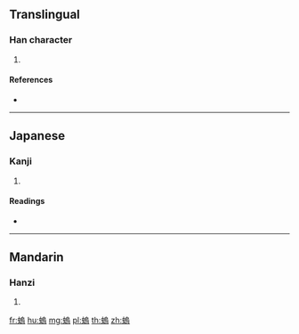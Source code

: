 {{character info/new}}
==Translingual==

===Han character===
{{Han char|rn=142|rad=虫|as=10|sn=16|four=57127|canj=LIHRF}}

# {{defn|Han|sort=虫10}}

====References====
* {{Han ref|kx=1093.020|dkj=33389|dj=1558.050|hdz=42880.050|uh=8790|ud=34704|bh=EB68|bd=60264}}

----

==Japanese==

===Kanji===
{{ja-kanji|grade=|rs=虫10}}

# {{defn|lang=ja|sort=虫10}}

====Readings====
* {{ja-readings|on=[[お]] (o), [[う]] (u)|kun=|nanori=}}

----

==Mandarin==

===Hanzi===
{{cmn-hanzi|pin=[[wū]] ([[wu1]])|wg=wu<sup>1</sup>}}

# {{defn|lang=cmn|sort=虫10}}

[[fr:螐]]
[[hu:螐]]
[[mg:螐]]
[[pl:螐]]
[[th:螐]]
[[zh:螐]]